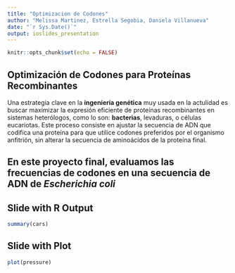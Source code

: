 ```yaml
---
title: "Optimizacion de Codones"
author: "Melissa Martinez, Estrella Segobia, Daniela Villanueva"
date: "`r Sys.Date()`"
output: ioslides_presentation
---
```


```r
knitr::opts_chunk$set(echo = FALSE)
```

## Optimización de Codones para Proteínas Recombinantes

Una estrategia clave en la **ingeniería genética** muy usada en la actulidad es buscar maximizar la expresión eficiente de proteínas recombinantes en sistemas heterólogos, como lo son: **bacterias**, levaduras, o células eucariotas. Este proceso consiste en ajustar la secuencia de ADN que codifica una proteína para que utilice codones preferidos por el organismo anfitrión, sin alterar la secuencia de aminoácidos de la proteína final.

## En este proyecto final, evaluamos las frecuencias de codones en una secuencia de ADN de *Escherichia coli*



## Slide with R Output

```r
summary(cars)
```

## Slide with Plot

```r
plot(pressure)
```

